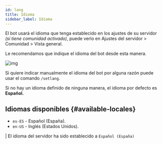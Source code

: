 ```yaml
---
id: lang
title: Idioma
sidebar_label: Idioma
---
```


El bot usará el idioma que tenga establecido en los ajustes de su servidor *(si tiene comunidad activado)*, puede verlo en Ajustes del servidor > Comunidad > Vista general.

Le recomendamos que indique el idioma del bot desde esta manera.

![img](https://i.imgur.com/otn7DBg.png)

Si quiere indicar manualmente el idioma del bot por alguna razón puede usar el comando `/setlang`.

Si no hay un idioma definido de ninguna manera, el idioma por defecto es **Español.**

## Idiomas disponibles {#available-locales}
* ``es-ES`` - Español (España).
* ``en-US`` - Inglés (Estados Unidos).

<DiscordMessages>
  <discord-message profile="bot">
    <discord-command slot="reply" profile="user" command="/setlang">
    </discord-command>
    <discord-custom-emoji name="checknew"></discord-custom-emoji> | El idioma del servidor ha sido establecido a <code>Español (España)</code>
  </discord-message>
</DiscordMessages>
